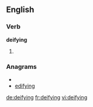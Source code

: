 ==English==

===Verb===
'''deifying'''

# {{present participle of|[[deify]]}}

===Anagrams===
* {{alphagram|defgiiny}}
* [[edifying#English|edifying]]


[[de:deifying]]
[[fr:deifying]]
[[vi:deifying]]